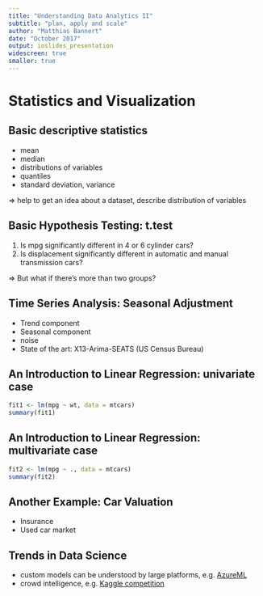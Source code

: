 ```yaml
---
title: "Understanding Data Analytics II"
subtitle: "plan, apply and scale"
author: "Matthias Bannert"
date: "October 2017"
output: ioslides_presentation
widescreen: true
smaller: true
---
```



# Statistics and Visualization


## Basic descriptive statistics

- mean
- median
- distributions of variables
- quantiles
- standard deviation, variance

=> help to get an idea about a dataset, 
describe distribution of variables


## Basic Hypothesis Testing: t.test

1. Is mpg significantly different in 4 or 6 cylinder cars?
2. Is displacement significantly different in automatic and manual transmission cars?

=> But what if there's more than two groups? 

## Time Series Analysis: Seasonal Adjustment

- Trend component
- Seasonal component
- noise
- State of the art: X13-Arima-SEATS (US Census Bureau)


## An Introduction to Linear Regression: univariate case

```r
fit1 <- lm(mpg ~ wt, data = mtcars)
summary(fit1)
```

## An Introduction to Linear Regression: multivariate case

```r
fit2 <- lm(mpg ~ ., data = mtcars)
summary(fit2)
```

## Another Example: Car Valuation

- Insurance
- Used car market


## Trends in Data Science

- custom models can be understood by large platforms, e.g. [AzureML](https://studio.azureml.net/)
- crowd intelligence, e.g. [Kaggle competition](http://www.kaggle.com)









